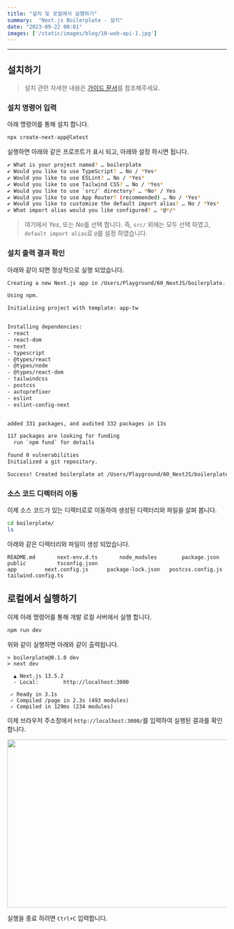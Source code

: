 ```yaml
---
title: "설치 및 로컬에서 실행하기"
summary:  "Next.js Boilerplate - 설치"
date: "2023-09-22 00:01"
images: ['/static/images/blog/10-web-api-1.jpg']
---
```


---

<TOCInline toc={props.toc} asDisclosure />

## 설치하기
> 설치 관련 자세한 내용은 [가이드 문서](/docs/getting-started/nextjs-foundation/installation)를 참조해주세요.

### 설치 명령어 입력
아래 명령어를 통해 설치 합니다.
```bash
npx create-next-app@latest
```

실행하면 아래와 같은 프로프트가 표시 되고, 아래와 설정 하시면 됩니다.

```bash
✔ What is your project named? … boilerplate
✔ Would you like to use TypeScript? … No / *Yes*
✔ Would you like to use ESLint? … No / *Yes*
✔ Would you like to use Tailwind CSS? … No / *Yes*
✔ Would you like to use `src/` directory? … *No* / Yes
✔ Would you like to use App Router? (recommended) … No / *Yes*
✔ Would you like to customize the default import alias? … No / *Yes*
✔ What import alias would you like configured? … *@*/*
```
> 여기에서 *Yes*, 또는 *No*를 선택 합니다. 즉, `src/` 외에는 모두 선택 하였고, `default import alias`로 `@`를 설정 하였습니다.

### 설치 출력 결과 확인
아래와 같이 되면 정상적으로 실행 되었습니다.
```bash
Creating a new Next.js app in /Users/Playground/60_NextJS/boilerplate.

Using npm.

Initializing project with template: app-tw 


Installing dependencies:
- react
- react-dom
- next
- typescript
- @types/react
- @types/node
- @types/react-dom
- tailwindcss
- postcss
- autoprefixer
- eslint
- eslint-config-next


added 331 packages, and audited 332 packages in 13s

117 packages are looking for funding
  run `npm fund` for details

found 0 vulnerabilities
Initialized a git repository.

Success! Created boilerplate at /Users/Playground/60_NextJS/boilerplate
```

### 소스 코드 디렉터리 이동
이제 소스 코드가 있는 디렉터로로 이동하여 생성된 디렉터리와 파일을 살펴 봅니다.
```bash
cd boilerplate/
ls
```

아래와 같은 디렉터리와 파일이 생성 되었습니다.
```
README.md		next-env.d.ts		node_modules		package.json		public			tsconfig.json
app			next.config.js		package-lock.json	postcss.config.js	tailwind.config.ts
```

## 로컬에서 실행하기
이제 아래 명령어를 통해 개발 로컬 서버에서 실행 합니다.
```bash
npm run dev
```

위와 같이 실행하면 아래와 같이 출력됩니다.
```
> boilerplate@0.1.0 dev
> next dev

  ▲ Next.js 13.5.2
  - Local:        http://localhost:3000

 ✓ Ready in 3.1s
 ✓ Compiled /page in 2.3s (493 modules)
 ✓ Compiled in 129ms (234 modules)
```

이제 브라우저 주소창에서 `http://localhost:3000/`를 입력하여 실행된 결과를 확인 합니다.
<div className="flex justify-center p-0">
  <Image src="/static/images/example/boilerplate/nextjs-boilerplate-1-xl.png" width="720" height="385" />
</div>

실행을 종료 하려면 `Ctrl+C` 입력합니다.

